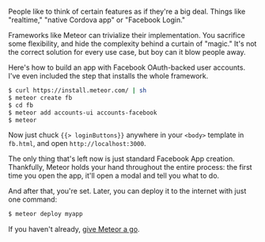 
<Meta
  title="Deploying an app with Facebook Login in 5 minutes"
  date="2015-01-30"
  description="How well made libraries can make your life easier."
/>

People like to think of certain features as if they're a big deal. Things like "realtime," "native Cordova app" or "Facebook Login."

Frameworks like Meteor can trivialize their implementation. You sacrifice some flexibility, and hide the complexity behind a curtain of "magic." It's not the correct solution for every use case, but boy can it blow people away.

Here's how to build an app with Facebook OAuth-backed user accounts. I've even included the step that installs the whole framework.

```bash
$ curl https://install.meteor.com/ | sh
$ meteor create fb
$ cd fb
$ meteor add accounts-ui accounts-facebook
$ meteor
```

Now just chuck `{{> loginButtons}}` anywhere in your `<body>` template in `fb.html`, and open `http://localhost:3000`.

The only thing that's left now is just standard Facebook App creation. Thankfully, Meteor holds your hand throughout the entire process: the first time you open the app, it'll open a modal and tell you what to do.

And after that, you're set. Later, you can deploy it to the internet with just one command:

```bash
$ meteor deploy myapp
```

If you haven't already, [give Meteor a go](https://www.meteor.com/install).

